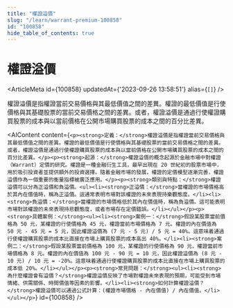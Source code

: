 ```yaml
---
title: "權證溢價"
slug: "/learn/warrant-premium-100858"
id: "100858"
hide_table_of_contents: true
---
```



# 權證溢價

<ArticleMeta id={100858} updatedAt={'2023-09-26 13:58:51'} alias={`[]`} />
<div className='border-solid border-b border-t-0 my-4 border-[var(--ifm-color-gray-300)]' />

權證溢價是指權證當前交易價格與其最低價值之間的差異。權證的最低價值是行使價格與其基礎股票的當前交易價格之間的差異。或者，權證溢價是通過行使權證購買股票的成本與以當前價格在公開市場購買股票的成本之間的百分比差異。

<AIContent content={`<p><strong>定義：</strong>權證溢價是指權證當前交易價格與其最低價值之間的差異。權證的最低價值是行使價格與其基礎股票的當前交易價格之間的差異。或者，權證溢價是通過行使權證購買股票的成本與以當前價格在公開市場購買股票的成本之間的百分比差異。</p><p><strong>起源：</strong>權證溢價的概念起源於金融市場中對權證（Warrant）定價的研究。權證是一種金融衍生工具，最早出現在 20 世紀初的股票市場中，用於吸引投資者並提供額外的投資選擇。隨着金融市場的發展，權證的定價模型逐漸完善，權證溢價作為一個重要的衡量指標被廣泛應用。</p><p><strong>類別與特點：</strong>權證溢價可以分為正溢價和負溢價。<ul><li><strong>正溢價：</strong>當權證的市場價格高於其內在價值時，稱為正溢價。這通常表明市場對該權證的未來表現持樂觀態度。</li><li><strong>負溢價：</strong>當權證的市場價格低於其內在價值時，稱為負溢價。這可能表明市場對該權證的未來表現持悲觀態度，或者市場存在定價錯誤。</li></ul></p><p><strong>具體案例：</strong><ul><li><strong>案例一：</strong>假設某股票當前價格為 50 元，某權證的行使價格為 45 元，權證當前市場價格為 7 元。權證的內在價值為 50 元 - 45 元 = 5 元，因此權證溢價為 (7 元 - 5 元) / 5 元 = 40%。這意味着通過行使權證購買股票的成本比直接在市場上購買股票的成本高出 40%。</li><li><strong>案例二：</strong>假設某股票當前價格為 100 元，某權證的行使價格為 90 元，權證當前市場價格為 8 元。權證的內在價值為 100 元 - 90 元 = 10 元，因此權證溢價為 (8 元 - 10 元) / 10 元 = -20%。這意味着通過行使權證購買股票的成本比直接在市場上購買股票的成本低 20%。</li></ul></p><p><strong>常見問題：</strong><ul><li><strong>為什麼權證會有溢價？</strong>權證溢價反映了市場對權證未來表現的預期，可能受到市場情緒、供需關係、時間價值等因素的影響。</li><li><strong>如何計算權證溢價？</strong>權證溢價可以通過公式計算：(權證市場價格 - 內在價值) / 內在價值。</li></ul></p>`} id={100858} />
